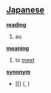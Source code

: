 == [[Japanese]] ==                                          

'''[[reading]]'''
# au

'''[[meaning]]'''
# to [[meet]]

'''[[synonym]]'''
* [[] ([[]], )